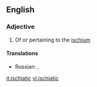 ==English==

===Adjective===
{{en-adj}}

# Of or pertaining to the [[ischium]]

====Translations====
{{trans-top|of or pertaining to the ischium}}
* Russian: {{t|ru|седалищный|tr=sedálishchnyj}},  {{t|ru|ишиасный|tr=ishiásnyj}}
{{trans-mid}}
{{trans-bottom}}

[[it:ischiatic]]
[[vi:ischiatic]]